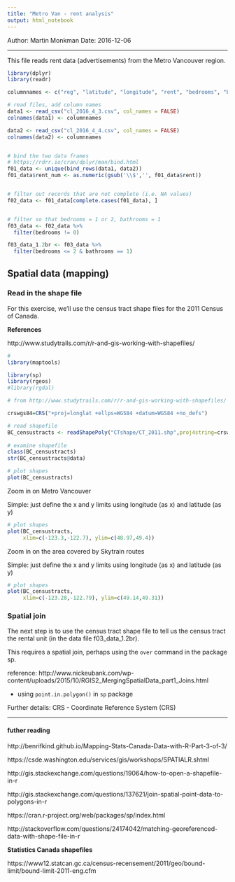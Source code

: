 ```yaml
---
title: "Metro Van - rent analysis"
output: html_notebook
---
```


Author: Martin Monkman
Date: 2016-12-06

---

This file reads rent data (advertisements) from the Metro Vancouver region.




```r

library(dplyr)
library(readr)

columnnames <- c("reg", "latitude", "longitude", "rent", "bedrooms", "bathrooms", "sq_ft")

# read files, add column names
data1 <- read_csv("cl_2016_4_3.csv", col_names = FALSE)
colnames(data1) <- columnnames

data2 <- read_csv("cl_2016_4_4.csv", col_names = FALSE)
colnames(data2) <- columnnames


# bind the two data frames
# https://rdrr.io/cran/dplyr/man/bind.html
f01_data <- unique(bind_rows(data1, data2))
f01_data$rent_num <- as.numeric(gsub('\\$','', f01_data$rent))


# filter out records that are not complete (i.e. NA values)
f02_data <- f01_data[complete.cases(f01_data), ]


# filter so that bedrooms = 1 or 2, bathrooms = 1
f03_data <- f02_data %>%
  filter(bedrooms != 0)

f03_data_1.2br <- f03_data %>%
  filter(bedrooms <= 2 & bathrooms == 1)


```

## Spatial data (mapping)


### Read in the shape file

For this exercise, we'll use the census tract shape files for the 2011 Census of Canada.


**References**

http://www.studytrails.com/r/r-and-gis-working-with-shapefiles/



```r
#
library(maptools)

library(sp)
library(rgeos)
#library(rgdal)

# from http://www.studytrails.com/r/r-and-gis-working-with-shapefiles/

crswgs84=CRS("+proj=longlat +ellps=WGS84 +datum=WGS84 +no_defs")

# read shapefile
BC_censustracts <- readShapePoly("CTshape/CT_2011.shp",proj4string=crswgs84,verbose=TRUE) 
 
# examine shapefile
class(BC_censustracts)
str(BC_censustracts@data)

# plot shapes
plot(BC_censustracts)


```


Zoom in on Metro Vancouver

Simple: just define the x and y limits using longitude (as x) and latitude (as y)

```r

# plot shapes
plot(BC_censustracts, 
     xlim=c(-123.3,-122.7), ylim=c(48.97,49.4))

```


Zoom in on the area covered by Skytrain routes

Simple: just define the x and y limits using longitude (as x) and latitude (as y)

```r

# plot shapes
plot(BC_censustracts, 
     xlim=c(-123.28,-122.79), ylim=c(49.14,49.31))

```

### Spatial join

The next step is to use the census tract shape file to tell us the census tract the rental unit (in the data file f03_data_1.2br).

This requires a spatial join, perhaps using the `over` command in the package sp.

reference: http://www.nickeubank.com/wp-content/uploads/2015/10/RGIS2_MergingSpatialData_part1_Joins.html

- using `point.in.polygon()` in `sp` package


Further details:
CRS - Coordinate Reference System (CRS)


---

#### futher reading

http://benrifkind.github.io/Mapping-Stats-Canada-Data-with-R-Part-3-of-3/


https://csde.washington.edu/services/gis/workshops/SPATIALR.shtml 

http://gis.stackexchange.com/questions/19064/how-to-open-a-shapefile-in-r


http://gis.stackexchange.com/questions/137621/join-spatial-point-data-to-polygons-in-r

https://cran.r-project.org/web/packages/sp/index.html 

http://stackoverflow.com/questions/24174042/matching-georeferenced-data-with-shape-file-in-r


**Statistics Canada shapefiles**

https://www12.statcan.gc.ca/census-recensement/2011/geo/bound-limit/bound-limit-2011-eng.cfm


